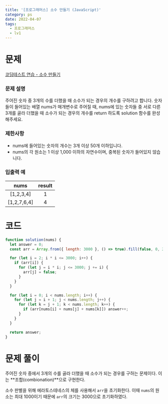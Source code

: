 ```yaml
---
title: '[프로그래머스] 소수 만들기 (JavaScript)'
category: ps
date: 2022-04-07
tags:
  - 프로그래머스
  - lv1
---
```


# 문제

[코딩테스트 연습 - 소수 만들기](https://school.programmers.co.kr/learn/courses/30/lessons/12977)

### 문제 설명

주어진 숫자 중 3개의 수를 더했을 때 소수가 되는 경우의 개수를 구하려고 합니다. 숫자들이 들어있는 배열 nums가 매개변수로 주어질 때, nums에 있는 숫자들 중 서로 다른 3개를 골라 더했을 때 소수가 되는 경우의 개수를 return 하도록 solution 함수를 완성해주세요.

### 제한사항

- nums에 들어있는 숫자의 개수는 3개 이상 50개 이하입니다.
- nums의 각 원소는 1 이상 1,000 이하의 자연수이며, 중복된 숫자가 들어있지 않습니다.

### 입출력 예

|    nums     | result |
| :---------: | :----: |
|  [1,2,3,4]  |   1    |
| [1,2,7,6,4] |   4    |

# 코드

```js
function solution(nums) {
  let answer = 0;
  const arr = Array.from({ length: 3000 }, () => true).fill(false, 0, 2);

  for (let i = 2; i * i <= 3000; i++) {
    if (arr[i]) {
      for (let j = i * i; j <= 3000; j += i) {
        arr[j] = false;
      }
    }
  }

  for (let i = 0; i < nums.length; i++) {
    for (let j = i + 1; j < nums.length; j++) {
      for (let k = j + 1; k < nums.length; k++) {
        if (arr[nums[i] + nums[j] + nums[k]]) answer++;
      }
    }
  }

  return answer;
}
```

# 문제 풀이

주어진 숫자 중에서 3개의 수를 골라 더했을 때 소수가 되는 경우를 구하는 문제이다. 이는 **조합(combionation)**으로 구현한다.

소수 판별을 위해 에라토스테네스의 체를 사용해서 `arr`을 초기화한다. 이때 `nums`의 원소는 최대 1000이기 때문에 `arr`의 크기는 3000으로 초기화하였다.
